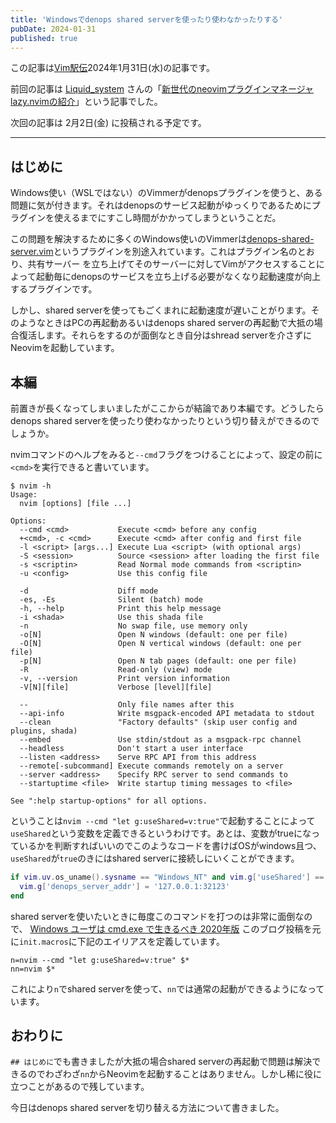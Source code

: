 ```yaml
---
title: 'Windowsでdenops shared serverを使ったり使わなかったりする'
pubDate: 2024-01-31
published: true
---
```


この記事は[Vim駅伝](https://vim-jp.org/ekiden/)2024年1月31日(水)の記事です。

前回の記事は [Liquid_system](https://github.com/liquid-system) さんの「[新世代のneovimプラグインマネージャlazy.nvimの紹介](https://zenn.dev/vim_jp/articles/cd3e45f5c105ed)」という記事でした。

次回の記事は 2月2日(金) に投稿される予定です。

---


## はじめに
Windows使い（WSLではない）のVimmerがdenopsプラグインを使うと、ある問題に気が付きます。それはdenopsのサービス起動がゆっくりであるためにプラグインを使えるまでにすこし時間がかかってしまうということだ。

この問題を解決するために多くのWindows使いのVimmerは[denops-shared-server.vim](https://github.com/vim-denops/denops-shared-server.vim)というプラグインを別途入れています。これはプラグイン名のとおり、共有サーバー を立ち上げてそのサーバーに対してVimがアクセスすることによって起動毎にdenopsのサービスを立ち上げる必要がなくなり起動速度が向上するプラグインです。

しかし、shared serverを使ってもごくまれに起動速度が遅いことがります。そのようなときはPCの再起動あるいはdenops shared serverの再起動で大抵の場合復活します。それらをするのが面倒なとき自分はshread serverを介さずにNeovimを起動しています。


## 本編
前置きが長くなってしまいましたがここからが結論であり本編です。どうしたらdenops shared serverを使ったり使わなかったりという切り替えができるのでしょうか。

nvimコマンドのヘルプをみると`--cmd`フラグをつけることによって、設定の前に`<cmd>`を実行できると書いています。
```shell
$ nvim -h
Usage:
  nvim [options] [file ...]

Options:
  --cmd <cmd>           Execute <cmd> before any config
  +<cmd>, -c <cmd>      Execute <cmd> after config and first file
  -l <script> [args...] Execute Lua <script> (with optional args)
  -S <session>          Source <session> after loading the first file
  -s <scriptin>         Read Normal mode commands from <scriptin>
  -u <config>           Use this config file

  -d                    Diff mode
  -es, -Es              Silent (batch) mode
  -h, --help            Print this help message
  -i <shada>            Use this shada file
  -n                    No swap file, use memory only
  -o[N]                 Open N windows (default: one per file)
  -O[N]                 Open N vertical windows (default: one per file)
  -p[N]                 Open N tab pages (default: one per file)
  -R                    Read-only (view) mode
  -v, --version         Print version information
  -V[N][file]           Verbose [level][file]

  --                    Only file names after this
  --api-info            Write msgpack-encoded API metadata to stdout
  --clean               "Factory defaults" (skip user config and plugins, shada)
  --embed               Use stdin/stdout as a msgpack-rpc channel
  --headless            Don't start a user interface
  --listen <address>    Serve RPC API from this address
  --remote[-subcommand] Execute commands remotely on a server
  --server <address>    Specify RPC server to send commands to
  --startuptime <file>  Write startup timing messages to <file>

See ":help startup-options" for all options.
```
ということは`nvim --cmd "let g:useShared=v:true"`で起動することによって`useShared`という変数を定義できるというわけです。あとは、変数がtrueになっているかを判断すればいいのでこのようなコードを書けばOSがwindows且つ、`useShared`が`true`のきにはshared serverに接続しにいくことができます。
```lua
if vim.uv.os_uname().sysname == "Windows_NT" and vim.g['useShared'] == true then
  vim.g['denops_server_addr'] = '127.0.0.1:32123'
end
```


shared serverを使いたいときに毎度このコマンドを打つのは非常に面倒なので、
[Windows ユーザは cmd.exe で生きるべき 2020年版](https://mattn.kaoriya.net/software/why-i-use-cmd-on-windows-2020.htm)
このブログ投稿を元に`init.macros`に下記のエイリアスを定義しています。
```
n=nvim --cmd "let g:useShared=v:true" $*
nn=nvim $*
```
これにより`n`でshared serverを使って、`nn`では通常の起動ができるようになっています。


## おわりに
`## はじめに`でも書きましたが大抵の場合shared serverの再起動で問題は解決できるのでわざわざ`nn`からNeovimを起動することはありません。しかし稀に役に立つことがあるので残しています。

今日はdenops shared serverを切り替える方法について書きました。
